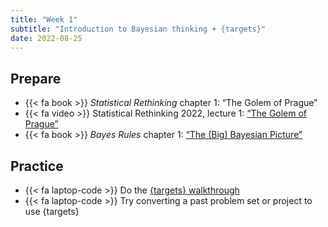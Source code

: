 ```yaml
---
title: "Week 1"
subtitle: "Introduction to Bayesian thinking + {targets}"
date: 2022-08-25
---
```


## Prepare

- {{< fa book >}} *Statistical Rethinking* chapter 1: "The Golem of Prague"
- {{< fa video >}} Statistical Rethinking 2022, lecture 1: ["The Golem of Prague"](https://youtu.be/cclUd_HoRlo)
- {{< fa book >}} *Bayes Rules* chapter 1: ["The (Big) Bayesian Picture"](https://www.bayesrulesbook.com/chapter-1.html)


## Practice

- {{< fa laptop-code >}} Do the [{targets} walkthrough](https://books.ropensci.org/targets/walkthrough.html)
- {{< fa laptop-code >}} Try converting a past problem set or project to use {targets}
